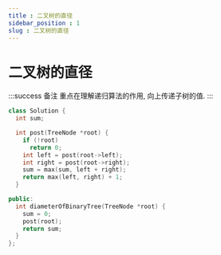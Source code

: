 ```yaml
---
title : 二叉树的直径
sidebar_position : 1
slug : 二叉树的直径
---
```

# 二叉树的直径

:::success 备注
重点在理解递归算法的作用, 向上传递子树的值.
:::

```cpp
class Solution {
  int sum;

  int post(TreeNode *root) {
    if (!root)
      return 0;
    int left = post(root->left);
    int right = post(root->right);
    sum = max(sum, left + right);
    return max(left, right) + 1;
  }

public:
  int diameterOfBinaryTree(TreeNode *root) {
    sum = 0;
    post(root);
    return sum;
  }
};
```